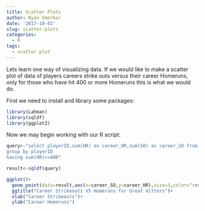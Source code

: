 ```yaml
---
title: Scatter Plots
author: Ryan Smerkar
date: '2017-10-02'
slug: scatter-plots
categories:
  - R
tags:
  - scatter plot
---
```


Lets learn one way of visualizing data. If we would like to make a scatter plot of data of players careers strike outs versus their career Homeruns, only for those who have hit 400 or more Homeruns this is what we would do.

First we need to install and library some packages:

```r
library(Lahman)
library(sqldf)
library(ggplot2)
```

Now we may begin working with our R script:

```r
query<-"select playerID,sum(HR) as career_HR,sum(SO) as career_SO from Batting
group by playerID
having sum(HR)>=400"

result<-sqldf(query)

ggplot()+
  geom_point(data=result,aes(x=career_SO,y=career_HR),size=3,color="red")+
  ggtitle("Career Strikeouts VS Homeruns for Great Hitters")+
  xlab("Career Strikeouts")+
  ylab("Career Homeruns")
```

